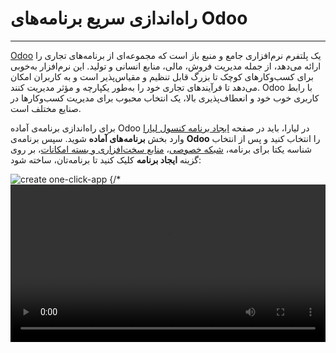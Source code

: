 
<Layout>

# راه‌اندازی سریع برنامه‌های Odoo
<hr className="mb-2" />

<a href="https://www.odoo.com/" className="blue-link">Odoo</a> یک پلتفرم نرم‌افزاری جامع و منبع باز است که مجموعه‌ای از برنامه‌های تجاری را ارائه می‌دهد، از جمله مدیریت فروش، مالی، منابع انسانی و تولید. این نرم‌افزار به‌خوبی برای کسب‌وکارهای کوچک تا بزرگ قابل تنظیم و مقیاس‌پذیر است و به کاربران امکان می‌دهد تا فرآیندهای تجاری خود را به‌طور یکپارچه و مؤثر مدیریت کنند. Odoo با رابط کاربری خوب خود و انعطاف‌پذیری بالا، یک انتخاب محبوب برای مدیریت کسب‌وکارها در صنایع مختلف است.

<div className="h-4" />

برای راه‌اندازی برنامه‌ی آماده Odoo در لیارا، باید در صفحه <a href="https://console.liara.ir/apps/create" className="blue-link">ایجاد برنامه‌ کنسول لیارا</a> وارد بخش <b>برنامه‌های آماده</b> شوید.
سپس برنامه‌ی <b>Odoo</b> 
را انتخاب کنید و پس از انتخاب شناسه یکتا برای برنامه، <a href="/paas/details/private-network" className="blue-link">شبکه خصوصی</a>، <a href="/paas/details/plans/about" className="blue-link">منابع سخت‌افزاری و بسته امکانات</a>، بر روی گزینه <b>ایجاد برنامه</b> کلیک کنید تا برنامه‌تان، ساخته شود:
<div className="h-4" />
<img src="https://files.liara.ir/docs/odoo/create-odoo-one-click-app.gif" alt="create one-click-app" />
{/* <video
  src="https://files.liara.ir/liara/mattermost/create-mattermost.mp4"
  controls="controls"
  className="block w-full"
  width="100%"
/> */}

<div className="h-4" />

پس از ساخته شدن برنامه، می‌توانید از آن، استفاده کنید.

<Section id="see-also" title="همچنین بخوانید:" />

<div className='h-2' />
<div className="grid grid-cols-1 gap-4">
            {[
      {
        title: "تغییر نسخه‌ی برنامه مستقر شده",
        link: "./how-tos/choose-version"
      },
  ].map(item =>
    <Link href={item.link}>
    <Card className="flex cursor-pointer w-full items-center justify-between">
        <div className="flex items-center gap-3">
        <h4>
            {item.title}
        </h4>
        </div>
        <GoArrowLeft className="ml-1" />
    </Card>
    </Link>
            )}
</div>


</Layout>